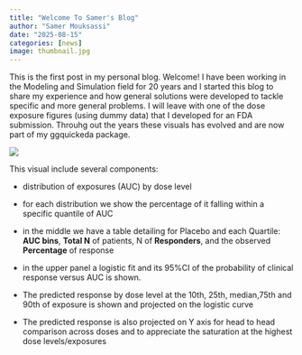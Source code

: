 ```yaml
---
title: "Welcome To Samer's Blog"
author: "Samer Mouksassi"
date: "2025-08-15"
categories: [news]
image: thumbnail.jpg
---
```


This is the first post in my personal blog. Welcome! I have been working in the Modeling and Simulation field for 20 years and I started this blog to share my experience and how general solutions were developed to tackle specific and more general problems. I will leave with one of the dose exposure figures (using dummy data) that I developed for an FDA submission. Throuhg out the years these visuals has evolved and are now part of my ggquickeda package.

![](erplot.jpg)

This visual include several components:

-   distribution of exposures (AUC) by dose level

-   for each distribution we show the percentage of it falling within a specific quantile of AUC

-   in the middle we have a table detailing for Placebo and each Quartile: **AUC bins**, **Total N** of patients, N of **Responders**, and the observed **Percentage** of response

-   in the upper panel a logistic fit and its 95%CI of the probability of clinical response versus AUC is shown.

-   The predicted response by dose level at the 10th, 25th, median,75th and 90th of exposure is shown and projected on the logistic curve

-   The predicted response is also projected on Y axis for head to head comparison across doses and to appreciate the saturation at the highest dose levels/exposures
